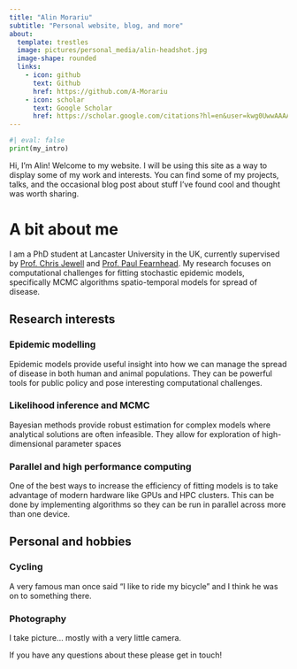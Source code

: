 ```yaml
---
title: "Alin Morariu"
subtitle: "Personal website, blog, and more"
about:
  template: trestles
  image: pictures/personal_media/alin-headshot.jpg
  image-shape: rounded
  links:
    - icon: github
      text: Github
      href: https://github.com/A-Morariu
    - icon: scholar 
      text: Google Scholar 
      href: https://scholar.google.com/citations?hl=en&user=kwg0UwwAAAAJ
---
```


```python
#| eval: false
print(my_intro)
```

Hi, I’m Alin! Welcome to my website. I will be using this site as a way to display some of my work and interests. You can find some of my projects, talks, and the occasional blog post about stuff I’ve found cool and thought was worth sharing.

# A bit about me

I am a PhD student at Lancaster University in the UK, currently supervised by [Prof. Chris Jewell](https://scholar.google.com/citations?user=BF1RFL8AAAAJ&hl=en) and [Prof. Paul Fearnhead](https://scholar.google.co.uk/citations?user=_21NhC8AAAAJ&hl=en). My research focuses on computational challenges for fitting stochastic epidemic models, specifically MCMC algorithms spatio-temporal models for spread of disease. 

## Research interests
::: {.callout-note collapse="true"}
### Epidemic modelling
Epidemic models provide useful insight into how we can manage the spread of disease in both human and animal populations. They can be powerful tools for public policy and pose interesting computational challenges. 
:::
::: {.callout-note collapse="true"}
### Likelihood inference and MCMC
Bayesian methods provide robust estimation for complex models where analytical solutions are often infeasible. They allow for exploration of high-dimensional parameter spaces 
:::
::: {.callout-note collapse="true"}
### Parallel and high performance computing
One of the best ways to increase the efficiency of fitting models is to take advantage of modern hardware like GPUs and HPC clusters. This can be done by implementing algorithms so they can be run in parallel across more than one device. 
:::
## Personal and hobbies
::: {.callout-note collapse="true"}
### Cycling
A very famous man once said "I like to ride my bicycle" and I think he was on to something there.
:::
::: {.callout-note collapse="true"}
### Photography
I take picture... mostly with a very little camera. 
:::

If you have any questions about these please get in touch! 
